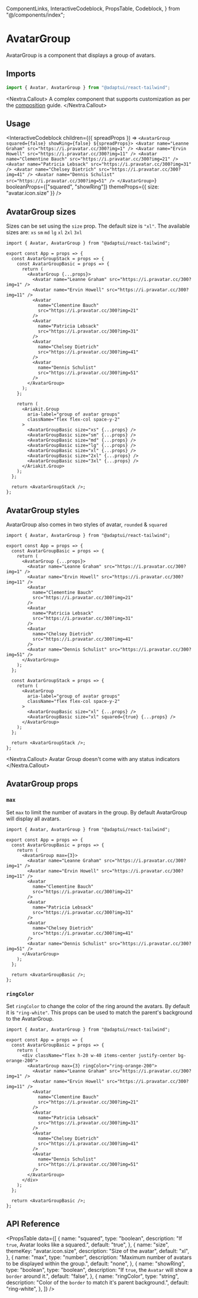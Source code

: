   ComponentLinks,
  InteractiveCodeblock,
  PropsTable,
  Codeblock,
} from "@/components/index";

# AvatarGroup

AvatarGroup is a component that displays a group of avatars.

<ComponentLinks
  github="avatar-group"
  theme="avatar"
  story="primitives-avatargroup"
/>

## Imports

```js
import { Avatar, AvatarGroup } from "@adaptui/react-tailwind";
```

<Nextra.Callout>
  A complex component that supports customization as per the
  [composition](/docs/composition) guide.
</Nextra.Callout>

## Usage

<InteractiveCodeblock
  children={({ spreadProps }) => `
<AvatarGroup squared={false} showRing={false} ${spreadProps}>
  <Avatar name="Leanne Graham" src="https://i.pravatar.cc/300?img=1" />
  <Avatar name="Ervin Howell" src="https://i.pravatar.cc/300?img=11" />
  <Avatar name="Clementine Bauch" src="https://i.pravatar.cc/300?img=21" />
  <Avatar name="Patricia Lebsack" src="https://i.pravatar.cc/300?img=31" />
  <Avatar name="Chelsey Dietrich" src="https://i.pravatar.cc/300?img=41" />
  <Avatar name="Dennis Schulist" src="https://i.pravatar.cc/300?img=51" />
</AvatarGroup>
`}
  booleanProps={["squared", "showRing"]}
  themeProps={{ size: "avatar.icon.size" }}
/>

## AvatarGroup sizes

Sizes can be set using the `size` prop. The default size is `"xl"`. The
available sizes are: `xs` `sm` `md` `lg` `xl` `2xl` `3xl`

<Codeblock live noInline>

```
import { Avatar, AvatarGroup } from "@adaptui/react-tailwind";

export const App = props => {
  const AvatarGroupStack = props => {
    const AvatarGroupBasic = props => {
      return (
        <AvatarGroup {...props}>
          <Avatar name="Leanne Graham" src="https://i.pravatar.cc/300?img=1" />
          <Avatar name="Ervin Howell" src="https://i.pravatar.cc/300?img=11" />
          <Avatar
            name="Clementine Bauch"
            src="https://i.pravatar.cc/300?img=21"
          />
          <Avatar
            name="Patricia Lebsack"
            src="https://i.pravatar.cc/300?img=31"
          />
          <Avatar
            name="Chelsey Dietrich"
            src="https://i.pravatar.cc/300?img=41"
          />
          <Avatar
            name="Dennis Schulist"
            src="https://i.pravatar.cc/300?img=51"
          />
        </AvatarGroup>
      );
    };

    return (
      <Ariakit.Group
        aria-label="group of avatar groups"
        className="flex flex-col space-y-2"
      >
        <AvatarGroupBasic size="xs" {...props} />
        <AvatarGroupBasic size="sm" {...props} />
        <AvatarGroupBasic size="md" {...props} />
        <AvatarGroupBasic size="lg" {...props} />
        <AvatarGroupBasic size="xl" {...props} />
        <AvatarGroupBasic size="2xl" {...props} />
        <AvatarGroupBasic size="3xl" {...props} />
      </Ariakit.Group>
    );
  };

  return <AvatarGroupStack />;
};
```

</Codeblock>

## AvatarGroup styles

AvatarGroup also comes in two styles of avatar, `rounded` & `squared`

<Codeblock live noInline>

```
import { Avatar, AvatarGroup } from "@adaptui/react-tailwind";

export const App = props => {
  const AvatarGroupBasic = props => {
    return (
      <AvatarGroup {...props}>
        <Avatar name="Leanne Graham" src="https://i.pravatar.cc/300?img=1" />
        <Avatar name="Ervin Howell" src="https://i.pravatar.cc/300?img=11" />
        <Avatar
          name="Clementine Bauch"
          src="https://i.pravatar.cc/300?img=21"
        />
        <Avatar
          name="Patricia Lebsack"
          src="https://i.pravatar.cc/300?img=31"
        />
        <Avatar
          name="Chelsey Dietrich"
          src="https://i.pravatar.cc/300?img=41"
        />
        <Avatar name="Dennis Schulist" src="https://i.pravatar.cc/300?img=51" />
      </AvatarGroup>
    );
  };

  const AvatarGroupStack = props => {
    return (
      <AvatarGroup
        aria-label="group of avatar groups"
        className="flex flex-col space-y-2"
      >
        <AvatarGroupBasic size="xl" {...props} />
        <AvatarGroupBasic size="xl" squared={true} {...props} />
      </AvatarGroup>
    );
  };

  return <AvatarGroupStack />;
};
```

</Codeblock>

<Nextra.Callout>
  Avatar Group doesn't come with any status indicators
</Nextra.Callout>

## AvatarGroup props

### `max`

Set `max` to limit the number of avatars in the group. By default AvatarGroup
will display all avatars.

<Codeblock live noInline>

```
import { Avatar, AvatarGroup } from "@adaptui/react-tailwind";

export const App = props => {
  const AvatarGroupBasic = props => {
    return (
      <AvatarGroup max={3}>
        <Avatar name="Leanne Graham" src="https://i.pravatar.cc/300?img=1" />
        <Avatar name="Ervin Howell" src="https://i.pravatar.cc/300?img=11" />
        <Avatar
          name="Clementine Bauch"
          src="https://i.pravatar.cc/300?img=21"
        />
        <Avatar
          name="Patricia Lebsack"
          src="https://i.pravatar.cc/300?img=31"
        />
        <Avatar
          name="Chelsey Dietrich"
          src="https://i.pravatar.cc/300?img=41"
        />
        <Avatar name="Dennis Schulist" src="https://i.pravatar.cc/300?img=51" />
      </AvatarGroup>
    );
  };

  return <AvatarGroupBasic />;
};
```

</Codeblock>

### `ringColor`

Set `ringColor` to change the color of the ring around the avatars. By default
it is `"ring-white"`. This props can be used to match the parent's background to
the AvatarGroup.

<Codeblock live noInline>

```
import { Avatar, AvatarGroup } from "@adaptui/react-tailwind";

export const App = props => {
  const AvatarGroupBasic = props => {
    return (
      <div className="flex h-20 w-40 items-center justify-center bg-orange-200">
        <AvatarGroup max={3} ringColor="ring-orange-200">
          <Avatar name="Leanne Graham" src="https://i.pravatar.cc/300?img=1" />
          <Avatar name="Ervin Howell" src="https://i.pravatar.cc/300?img=11" />
          <Avatar
            name="Clementine Bauch"
            src="https://i.pravatar.cc/300?img=21"
          />
          <Avatar
            name="Patricia Lebsack"
            src="https://i.pravatar.cc/300?img=31"
          />
          <Avatar
            name="Chelsey Dietrich"
            src="https://i.pravatar.cc/300?img=41"
          />
          <Avatar
            name="Dennis Schulist"
            src="https://i.pravatar.cc/300?img=51"
          />
        </AvatarGroup>
      </div>
    );
  };

  return <AvatarGroupBasic />;
};
```

</Codeblock>

## API Reference

<PropsTable
  data={[
    {
      name: "squared",
      type: "boolean",
      description: "If `true`, Avatar looks like a squared.",
      default: "true",
    },
    {
      name: "size",
      themeKey: "avatar.icon.size",
      description: "Size of the avatar",
      default: "xl",
    },
    {
      name: "max",
      type: "number",
      description:
        "Maximum number of avatars to be displayed within the group.",
      default: "none",
    },
    {
      name: "showRing",
      type: "boolean",
      type: "boolean",
      description: "If `true`, the `Avatar` will show a `border` around it.",
      default: "false",
    },
    {
      name: "ringColor",
      type: "string",
      description: "Color of the `border` to match it's parent background.",
      default: "ring-white",
    },
  ]}
/>
```
